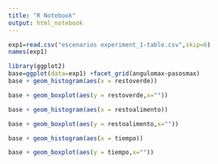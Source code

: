 ```yaml
---
title: "R Notebook"
output: html_notebook
---
```



```r
exp1=read.csv("escenarios experiment_1-table.csv",skip=6)
names(exp1)
```
```r
library(ggplot2)
base=ggplot(data=exp1) +facet_grid(angulomax~pasosmax)
base + geom_histogram(aes(x = restoverde)) 
```
```r
base + geom_boxplot(aes(y = restoverde,x="")) 
```

```r
base + geom_histogram(aes(x = restoalimento)) 
```
```r
base + geom_boxplot(aes(y = restoalimento,x="")) 
```

```r
base + geom_histogram(aes(x = tiempo)) 
```

```r
base + geom_boxplot(aes(y = tiempo,x="")) 
```